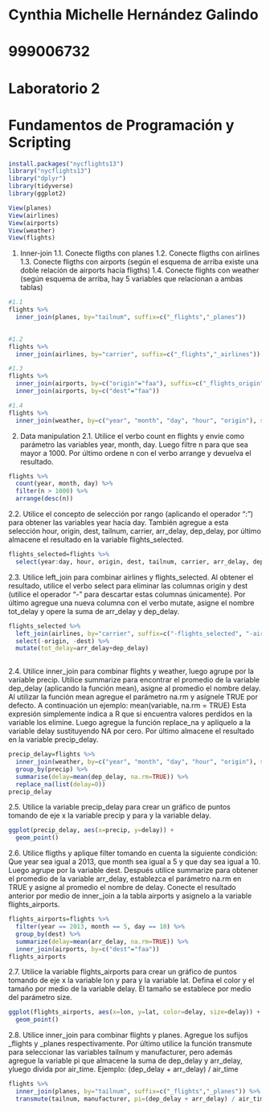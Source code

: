 # Cynthia Michelle Hernández Galindo
# 999006732
# Laboratorio 2
# Fundamentos de Programación y Scripting

```{r}
install.packages("nycflights13")
library("nycflights13")
library("dplyr")
library(tidyverse)
library(ggplot2)

View(planes)
View(airlines)
View(airports)
View(weather)
View(flights)

```
1. Inner-join
1.1. Conecte fligths con planes
1.2. Conecte fligths con airlines
1.3. Conecte fligths con airports (según el esquema de arriba existe una doble relación de
airports hacía fligths)
1.4. Conecte flights con weather (según esquema de arriba, hay 5 variables que relacionan
a ambas tablas)

```{r}
#1.1 
flights %>%
  inner_join(planes, by="tailnum", suffix=c("_flights","_planes"))
  
```
```{r}
#1.2
flights %>%
  inner_join(airlines, by="carrier", suffix=c("_flights","_airlines"))

```
```{r}
#1.3
flights %>%
  inner_join(airports, by=c("origin"="faa"), suffix=c("_flights_origin","_airports"))%>%
  inner_join(airports, by=c("dest"="faa"))

```
```{r}
#1.4
flights %>%
  inner_join(weather, by=c("year", "month", "day", "hour", "origin"), suffix=c("_flights","_weather"))

```
2. Data manipulation
2.1. Utilice el verbo count en flights y envíe como parámetro las variables year, month, day.
Luego filtre n para que sea mayor a 1000. Por último ordene n con el verbo arrange y devuelva el resultado.

```{r}
flights %>%
  count(year, month, day) %>%
  filter(n > 1000) %>%
  arrange(desc(n))
```


2.2. Utilice el concepto de selección por rango (aplicando el operador “:”) para obtener las variables year hacia day. También agregue a esta selección hour, origin, dest, tailnum, carrier, arr_delay, dep_delay, por último almacene el resultado en la variable
flights_selected.

```{r}
flights_selected=flights %>%
  select(year:day, hour, origin, dest, tailnum, carrier, arr_delay, dep_delay)
```


2.3. Utilice left_join para combinar airlines y flights_selected. Al obtener el resultado, utilice el verbo select para eliminar las columnas origin y dest (utilice el operador “-” para descartar estas columnas únicamente). Por último agregue una nueva columna con el verbo mutate, asigne el nombre tot_delay y opere la suma de arr_delay y dep_delay.

```{r}
flights_selected %>%
  left_join(airlines, by="carrier", suffix=c("-flights_selected", "-airlines")) %>% 
  select(-origin, -dest) %>% 
  mutate(tot_delay=arr_delay+dep_delay)
  
```


2.4. Utilice inner_join para combinar flights y weather, luego agrupe por la variable precip. 
Utilice summarize para encontrar el promedio de la variable dep_delay (aplicando la función mean), asigne al promedio el nombre delay. Al utilizar la función mean agregue el parámetro na.rm y asígnele TRUE por defecto. A continuación un ejemplo:
mean(variable, na.rm = TRUE)
Esta expresión simplemente indica a R que si encuentra valores perdidos en la variable los elimine.
Luego agregue la función replace_na y aplíquelo a la variable delay sustituyendo NA por cero. Por último almacene el resultado en la variable precip_delay.

```{r}
precip_delay=flights %>%
  inner_join(weather, by=c("year", "month", "day", "hour", "origin"), suffix=c("_flights","_weather")) %>% 
  group_by(precip) %>% 
  summarise(delay=mean(dep_delay, na.rm=TRUE)) %>% 
  replace_na(list(delay=0))
precip_delay
```


2.5. Utilice la variable precip_delay para crear un gráfico de puntos tomando de eje x la variable precip y para y la variable delay.

```{r}
ggplot(precip_delay, aes(x=precip, y=delay)) +
  geom_point()
```


2.6. Utilice fligths y aplique filter tomando en cuenta la siguiente condición: Que year sea igual a 2013, que month sea igual a 5 y que day sea igual a 10. Luego agrupe por la variable dest. Después utilice summarize para obtener el promedio de la variable
arr_delay, establezca el parámetro na.rm en TRUE y asigne al promedio el nombre de delay. Conecte el resultado anterior por medio de inner_join a la tabla airports y asignelo a la variable flights_airports.

```{r}
flights_airports=flights %>%
  filter(year == 2013, month == 5, day == 10) %>% 
  group_by(dest) %>% 
  summarize(delay=mean(arr_delay, na.rm=TRUE)) %>% 
  inner_join(airports, by=c("dest"="faa"))
flights_airports

```

2.7. Utilice la variable flights_airports para crear un gráfico de puntos tomando de eje x la variable lon y para y la variable lat. Defina el color y el tamaño por medio de la variable delay. El tamaño se establece por medio del parámetro size.
```{r}
ggplot(flights_airports, aes(x=lon, y=lat, color=delay, size=delay)) +
  geom_point()
```


2.8. Utilice inner_join para combinar flights y planes. Agregue los sufijos _flights y _planes respectivamente. Por último utilice la función transmute para seleccionar las variables tailnum y manufacturer, pero además agregue la variable pi que almacene la suma de dep_delay y arr_delay, yluego divida por air_time. Ejemplo:
(dep_delay + arr_delay) / air_time

```{r}
flights %>%
  inner_join(planes, by="tailnum", suffix=c("_flights","_planes")) %>% 
  transmute(tailnum, manufacturer, pi=(dep_delay + arr_delay) / air_time)
```



